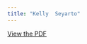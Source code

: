 ```yaml
---
title: "Kelly  Seyarto"
---
```


[View the PDF](../files/pdfs/role_profiles/senators/district_32_profile.pdf)